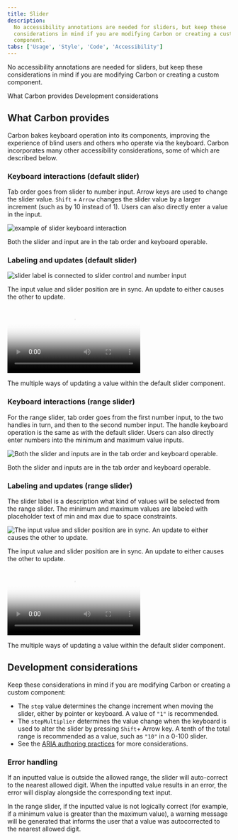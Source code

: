 ```yaml
---
title: Slider
description:
  No accessibility annotations are needed for sliders, but keep these
  considerations in mind if you are modifying Carbon or creating a custom
  component.
tabs: ['Usage', 'Style', 'Code', 'Accessibility']
---
```




<PageDescription>

No accessibility annotations are needed for sliders, but keep these
considerations in mind if you are modifying Carbon or creating a custom
component.

</PageDescription>

<AnchorLinks>
  <AnchorLink>What Carbon provides</AnchorLink>
  <AnchorLink>Development considerations</AnchorLink>
</AnchorLinks>

<A11yStatus components="Slider" />

## What Carbon provides

Carbon bakes keyboard operation into its components, improving the experience of
blind users and others who operate via the keyboard. Carbon incorporates many
other accessibility considerations, some of which are described below.

### Keyboard interactions (default slider)

Tab order goes from slider to number input. Arrow keys are used to change the
slider value. `Shift` + `Arrow` changes the slider value by a larger increment
(such as by 10 instead of 1). Users can also directly enter a value in the
input.

<Row>
<Column colLg={8}>

![example of slider keyboard interaction](images/slider-accessibility-1.png)

<Caption>
  Both the slider and input are in the tab order and keyboard operable.
</Caption>

</Column>
</Row>

### Labeling and updates (default slider)

<Row>
<Column colLg={8}>

![slider label is connected to slider control and number input](images/slider-accessibility-2.png)

<Caption>
  The input value and slider position are in sync. An update to either causes
  the other to update.
</Caption>

</Column>
</Row>

<Row>
<Column colLg={8}>

<Video
  src={localVideoOne}
  poster={localPosterOne}
  aria-label="pointer clicks on slider range and input updates to 80. input value changes to 75 and slider repositions to match"
/>

<Caption>
  The multiple ways of updating a value within the default slider component.
</Caption>

</Column>
</Row>

### Keyboard interactions (range slider)

For the range slider, tab order goes from the first number input, to the two
handles in turn, and then to the second number input. The handle keyboard
operation is the same as with the default slider. Users can also directly enter
numbers into the minimum and maximum value inputs.

<Row>
<Column colLg={8}>

![Both the slider and inputs are in the tab order and keyboard operable.](images/slider-accessibility-4.png)

<Caption>
  Both the slider and inputs are in the tab order and keyboard operable.
</Caption>

</Column>
</Row>

### Labeling and updates (range slider)

The slider label is a description what kind of values will be selected from the
range slider. The minimum and maximum values are labeled with placeholder text
of min and max due to space constraints.

<Row>
<Column colLg={8}>

![The input value and slider position are in sync. An update to either causes the other to update.](images/slider-accessibility-5.png)

<Caption>
  The input value and slider position are in sync. An update to either causes
  the other to update.
</Caption>

</Column>
</Row>

<Row>
<Column colLg={8}>

<Video
  src={localVideoTwo}
  poster={localPosterTwo}
  aria-label="pointer clicks on slider range and input updates to 80. input value changes to 75 and slider repositions to match"
/>

<Caption>
  The multiple ways of updating a value within the default slider component.
</Caption>

</Column>
</Row>

## Development considerations

Keep these considerations in mind if you are modifying Carbon or creating a
custom component:

- The `step` value determines the change increment when moving the slider,
  either by pointer or keyboard. A value of `"1"` is recommended.
- The `stepMultiplier` determines the value change when the keyboard is used to
  alter the slider by pressing `Shift`+ Arrow key. A tenth of the total range is
  recommended as a value, such as `"10"` in a 0-100 slider.
- See the
  [ARIA authoring practices](https://www.w3.org/TR/wai-aria-practices-1.2/#slider)
  for more considerations.

### Error handling

If an inputted value is outside the allowed range, the slider will auto-correct
to the nearest allowed digit. When the inputted value results in an error, the
error will display alongside the corresponding text input.

In the range slider, if the inputted value is not logically correct (for
example, if a minimum value is greater than the maximum value), a warning
message will be generated that informs the user that a value was autocorrected
to the nearest allowed digit.
